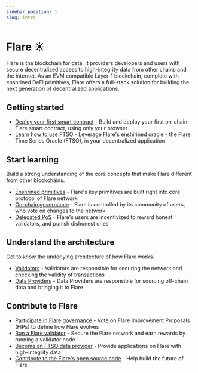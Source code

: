 ```yaml
---
sidebar_position: 1
slug: intro
---
```


# Flare ☀️

Flare is the blockchain for data. It providers developers and users with secure decentralized access to high-integrity data from other chains and the internet. As an EVM compatible Layer-1 blockchain, complete with enshrined DeFi primitives, Flare offers a full-stack solution for building the next generation of decentralized applications.

## Getting started

- [Deploy your first smart contract](../../blog/deploy-first-contract) - Build and deploy your first on-chain Flare smart contract, using only your browser
- [Learn how to use FTSO](../../blog/learn-how-to-use-the-ftso) - Leverage Flare's enshirined oracle - the Flare Time Series Oracle (FTSO), in your decentralized application

## Start learning

Build a strong understanding of the core concepts that make Flare different from other blockchains.

- [Enshrined primitives](../../blog/what-is-enshrining) - Flare's key primitives are built right into core protocol of Flare network
- [On-chain governance](../../blog/how-flare-governance-works) - Flare is controlled by its community of users, who vote on changes to the network
- [Delegated PoS](../../blog/what-is-dpos) - Flare's users are incentivized to reward honest validators, and punish dishonest ones

## Understand the architecture

Get to know the underlying architecture of how Flare works.

- [Validators](../../blog/what-is-a-flare-validator) - Validators are responsible for securing the network and checking the validity of transactions
- [Data Providers](.../../blog/what-is-a-flare-data-provider) - Data Providers are responsible for sourcing off-chain data and bringing it to Flare

## Contribute to Flare

- [Participate in Flare governance](../../blog/participate-in-flare-governance) - Vote on Flare Improvement Proposals (FIPs) to define how Flare evolves
- [Run a Flare validator](validator-node-client) - Secure the Flare network and earn rewards by running a validator node
- [Become an FTSO data provider](../guides/become-a-data-provider) - Provide applications on Flare with high-integrity data 
- [Contribute to the Flare's open source code](https://github.com/flare-foundation) - Help build the future of Flare
